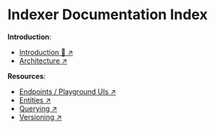 # Indexer Documentation Index

**Introduction**:

- [Introduction 🚀 ↗️](/concepts/indexer/intro)
- [Architecture ↗️](/concepts/indexer/architecture)

**Resources**:

- [Endpoints / Playground UIs ↗️](/references/indexer/endpoints)
- [Entities ↗️](/references/indexer/entities)
- [Querying ↗️](/references/indexer/querying)
- [Versioning ↗️](/references/indexer/versioning)
